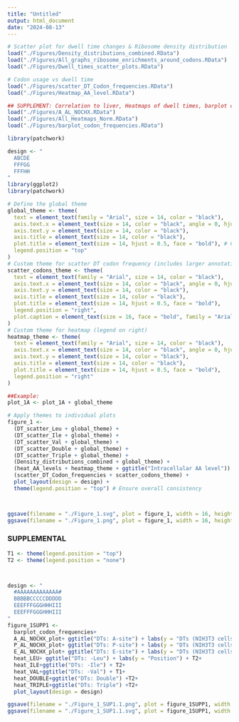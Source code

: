 ```yaml
---
title: "Untitled"
output: html_document
date: "2024-08-13"
---
```


```r
# Scatter plot for dwell time changes & Ribosome density distribution
load("./Figures/Density_distributions_combined.RData")
load("./Figures/All_graphs_ribosome_enrichments_around_codons.RData")
load("./Figures/Dwell_times_scatter_plots.RData")

# Codon usage vs dwell time
load("./Figures/scatter_DT_Codon_frequencies.RData")
load("./Figures/Heatmap_AA_level.RData")

## SUPPLEMENT: Correlation to liver, Heatmaps of dwell times, barplot codon frequencies
load("./Figures/A_AL_NOCHX.RData")
load("./Figures/All_Heatmaps_Norm.RData")
load("./Figures/barplot_codon_frequencies.RData")
```

```r
library(patchwork)

design <- "
  ABCDE
  FFFGG
  FFFHH
"
library(ggplot2)
library(patchwork)

# Define the global theme
global_theme <- theme(
  text = element_text(family = "Arial", size = 14, color = "black"),
  axis.text.x = element_text(size = 14, color = "black", angle = 0, hjust = 0.5),
  axis.text.y = element_text(size = 14, color = "black"),
  axis.title = element_text(size = 14, color = "black"),
  plot.title = element_text(size = 14, hjust = 0.5, face = "bold"), # Center titles
  legend.position = "top"
)
# Custom theme for scatter DT codon frequency (includes larger annotation text)
scatter_codons_theme <- theme(
  text = element_text(family = "Arial", size = 14, color = "black"),
  axis.text.x = element_text(size = 14, color = "black", angle = 0, hjust = 0.5),
  axis.text.y = element_text(size = 14, color = "black"),
  axis.title = element_text(size = 14, color = "black"),
  plot.title = element_text(size = 14, hjust = 0.5, face = "bold"),
  legend.position = "right",
  plot.caption = element_text(size = 16, face = "bold", family = "Arial") # Bigger text annotation
)
# Custom theme for heatmap (legend on right)
heatmap_theme <- theme(
  text = element_text(family = "Arial", size = 14, color = "black"),
  axis.text.x = element_text(size = 14, color = "black", angle = 0, hjust = 0.5),
  axis.text.y = element_text(size = 14, color = "black"),
  axis.title = element_text(size = 14, color = "black"),
  plot.title = element_text(size = 14, hjust = 0.5, face = "bold"),
  legend.position = "right"
)

##Example:
plot_1A <- plot_1A + global_theme

# Apply themes to individual plots
figure_1 <- 
  (DT_scatter_Leu + global_theme) + 
  (DT_scatter_Ile + global_theme) + 
  (DT_scatter_Val + global_theme) + 
  (DT_scatter_Double + global_theme) +
  (DT_scatter_Triple + global_theme) +
  (Density_distributions_combined + global_theme) +
  (heat_AA_levels + heatmap_theme + ggtitle("Intracellular AA level")) +
  (scatter_DT_Codon_frequencies + scatter_codons_theme) +
  plot_layout(design = design) +
  theme(legend.position = "top") # Ensure overall consistency



ggsave(filename = "./Figure_1.svg", plot = figure_1, width = 16, height = 14, units = "in", dpi = 300)
ggsave(filename = "./Figure_1.png", plot = figure_1, width = 16, height = 14, units = "in", dpi = 300)
```
### SUPPLEMENTAL

```r

T1 <- theme(legend.position = "top")
T2 <- theme(legend.position = "none")



design <- "
  #AAAAAAAAAAAAA#
  BBBBBCCCCCDDDDD
  EEEFFFGGGHHHIII
  EEEFFFGGGHHHIII
"
figure_1SUPP1 <-
  barplot_codon_frequencies+
  A_AL_NOCHX_plot+ ggtitle("DTs: A-site") + labs(y = "DTs (NIH3T3 cells; log2)", x="DTs (liver; log2)") +
  P_AL_NOCHX_plot+ ggtitle("DTs: P-site") + labs(y = "DTs (NIH3T3 cells; log2)", x="DTs (liver; log2)") +
  E_AL_NOCHX_plot+ ggtitle("DTs: E-site") + labs(y = "DTs (NIH3T3 cells; log2)", x="DTs (liver; log2)") +
  heat_LEU+ ggtitle("DTs: -Leu") + labs(y = "Position") + T2+
  heat_ILE+ggtitle("DTs: -Ile") + T2+
  heat_VAL+ggtitle("DTs: -Val") + T1+
  heat_DOUBLE+ggtitle("DTs: Double") +T2+
  heat_TRIPLE+ggtitle("DTs: Triple") +T2+
  plot_layout(design = design)

ggsave(filename = "./Figure_1_SUP1.1.png", plot = figure_1SUPP1, width = 14, height = 14, units = "in", dpi = 300)
ggsave(filename = "./Figure_1_SUP1.1.svg", plot = figure_1SUPP1, width = 14, height = 14, units = "in", dpi = 300)
```


